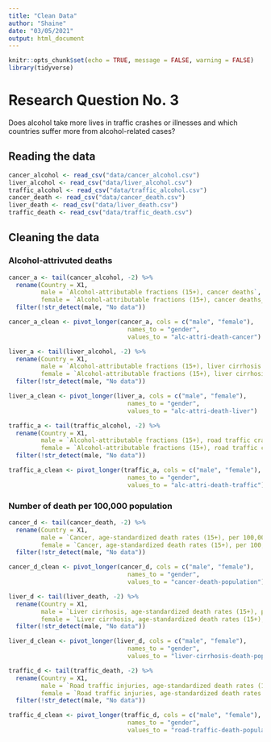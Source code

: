 ```yaml
---
title: "Clean Data"
author: "Shaine"
date: "03/05/2021"
output: html_document
---
```


```r
knitr::opts_chunk$set(echo = TRUE, message = FALSE, warning = FALSE)
library(tidyverse)
```

# Research Question No. 3
Does alcohol take more lives in traffic crashes or illnesses and which countries suffer more from alcohol-related cases?

## Reading the data

```r
cancer_alcohol <- read_csv("data/cancer_alcohol.csv")
liver_alcohol <- read_csv("data/liver_alcohol.csv")
traffic_alcohol <- read_csv("data/traffic_alcohol.csv")
cancer_death <- read_csv("data/cancer_death.csv")
liver_death <- read_csv("data/liver_death.csv")
traffic_death <- read_csv("data/traffic_death.csv")
```


## Cleaning the data

### Alcohol-attrivuted deaths

```r
cancer_a <- tail(cancer_alcohol, -2) %>% 
  rename(Country = X1, 
         male = `Alcohol-attributable fractions (15+), cancer deaths`,
         female = `Alcohol-attributable fractions (15+), cancer deaths_1`) %>% 
  filter(!str_detect(male, "No data"))

cancer_a_clean <- pivot_longer(cancer_a, cols = c("male", "female"),
                                 names_to = "gender",
                                 values_to = "alc-attri-death-cancer")
```


```r
liver_a <- tail(liver_alcohol, -2) %>% 
  rename(Country = X1, 
         male = `Alcohol-attributable fractions (15+), liver cirrhosis deaths (%)`,
         female = `Alcohol-attributable fractions (15+), liver cirrhosis deaths (%)_1`) %>% 
  filter(!str_detect(male, "No data"))

liver_a_clean <- pivot_longer(liver_a, cols = c("male", "female"),
                                 names_to = "gender",
                                 values_to = "alc-attri-death-liver")
```


```r
traffic_a <- tail(traffic_alcohol, -2) %>% 
  rename(Country = X1, 
         male = `Alcohol-attributable fractions (15+), road traffic crash deaths (%)`,
         female = `Alcohol-attributable fractions (15+), road traffic crash deaths (%)_1`) %>% 
  filter(!str_detect(male, "No data"))

traffic_a_clean <- pivot_longer(traffic_a, cols = c("male", "female"),
                                 names_to = "gender",
                                 values_to = "alc-attri-death-traffic")
```


### Number of death per 100,000 population   

```r
cancer_d <- tail(cancer_death, -2) %>% 
  rename(Country = X1, 
         male = `Cancer, age-standardized death rates (15+), per 100,000 population`,
         female = `Cancer, age-standardized death rates (15+), per 100,000 population_1`) %>% 
  filter(!str_detect(male, "No data"))

cancer_d_clean <- pivot_longer(cancer_d, cols = c("male", "female"),
                                 names_to = "gender",
                                 values_to = "cancer-death-population")
```


```r
liver_d <- tail(liver_death, -2) %>% 
  rename(Country = X1, 
         male = `Liver cirrhosis, age-standardized death rates (15+), per 100,000 population`,
         female = `Liver cirrhosis, age-standardized death rates (15+), per 100,000 population_1`) %>% 
  filter(!str_detect(male, "No data"))

liver_d_clean <- pivot_longer(liver_d, cols = c("male", "female"),
                                 names_to = "gender",
                                 values_to = "liver-cirrhosis-death-population")
```


```r
traffic_d <- tail(traffic_death, -2) %>% 
  rename(Country = X1, 
         male = `Road traffic injuries, age-standardized death rates (15+), per 100,000 population`,
         female = `Road traffic injuries, age-standardized death rates (15+), per 100,000 population_1`) %>% 
  filter(!str_detect(male, "No data"))

traffic_d_clean <- pivot_longer(traffic_d, cols = c("male", "female"),
                                 names_to = "gender",
                                 values_to = "road-traffic-death-population")
```